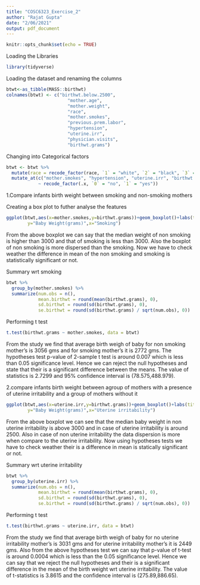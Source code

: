 ---
title: "COSC6323_Exercise_2"
author: "Rajat Gupta"
date: "2/06/2021"
output: pdf_document
---

```{r setup, include=FALSE}
knitr::opts_chunk$set(echo = TRUE)
```

Loading the Libraries
```{r}
library(tidyverse)
```
Loading the dataset and renaming the columns
```{r}
btwt<-as_tibble(MASS::birthwt)
colnames(btwt) <- c("birthwt.below.2500", 
                       "mother.age",
                       "mother.weight",
                       "race",
                       "mother.smokes",
                       "previous.prem.labor",
                       "hypertension",
                       "uterine.irr",
                       "physician.visits",
                       "birthwt.grams")
```
Changing into Categorical factors
```{r}
btwt <- btwt %>%
  mutate(race = recode_factor(race, `1` = "white", `2` = "black", `3` = "other")) %>%
  mutate_at(c("mother.smokes", "hypertension", "uterine.irr", "birthwt.below.2500"),
            ~ recode_factor(.x, `0` = "no", `1` = "yes"))
```

1.Compare infants birth weight between smoking and non-smoking mothers

Creating a box plot to futher analyse the features
```{r}
ggplot(btwt,aes(x=mother.smokes,y=birthwt.grams))+geom_boxplot()+labs(title ="Comparing the child weight during birth with women smoking status",
        y="Baby Weight(grams)",x="Smoking")
```
From the above boxplot we can say that the median weight of non smoking is higher than 3000 and that of smoking is less than 3000. Also the boxplot of non smoking is more dispersed than the smoking. Now we have to check weather the difference in mean of the non smoking and smoking is statistically significant or not.

Summary wrt smoking

```{r}
btwt %>%
  group_by(mother.smokes) %>%
  summarize(num.obs = n(),
            mean.birthwt = round(mean(birthwt.grams), 0),
            sd.birthwt = round(sd(birthwt.grams), 0),
            se.birthwt = round(sd(birthwt.grams) / sqrt(num.obs), 0))
```
Performing t test
```{r}
t.test(birthwt.grams ~ mother.smokes, data = btwt)
```

From the study we find that average birth weigh of baby for non smoking mother's is 3056 gms and for smoking mother's it is 2772 gms. The hypotheses test p-value of 2-sample t test is around 0.007 which is less than 0.05 significance level. Hence we can reject the null hypotheses and state that their is a significant difference between the means. The value of statistics is 2.7299 and 95% confidence interval is (78.575,488.979).

2.compare infants birth weight between agroup of mothers with a presence of uterine irritability and a group of mothers without it

```{r}
ggplot(btwt,aes(x=uterine.irr,y=birthwt.grams))+geom_boxplot()+labs(title ="Comparing the child weight during birth with uterine irritability status",
        y="Baby Weight(grams)",x="Uterine irritability")
```
From the above boxplot we can see that the median baby weight in non uterine irritability is above 3000 and in case of uterine irritability is around 2500. Also in case of non uterine irritability the data dispersion is more when compare to the uterine irritability. Now using hypotheses tests we have to check weather their is a difference in mean is statically significant or not. 

Summary wrt uterine irritability
```{r}
btwt %>%
  group_by(uterine.irr) %>%
  summarize(num.obs = n(),
            mean.birthwt = round(mean(birthwt.grams), 0),
            sd.birthwt = round(sd(birthwt.grams), 0),
            se.birthwt = round(sd(birthwt.grams) / sqrt(num.obs), 0))
```
Performing t test
```{r}
t.test(birthwt.grams ~ uterine.irr, data = btwt)
```
From the study we find that average birth weigh of baby for no uterine irritability mother's  is 3031 gms and for uterine irritability mother's  it is 2449 gms. Also from the above hypotheses test we can say that p-value of t-test is around 0.0004 which is less than the 0.05 significance level. Hence we can say that we reject the null hypotheses and their is a significant difference in the mean of the birth weight wrt uterine irritability. The value of t-statistics is 3.8615 and the confidence interval is (275.89,886.65).